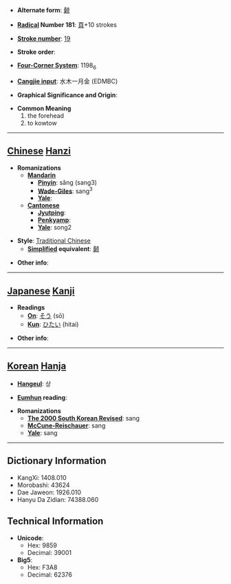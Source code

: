 * '''Alternate form''': [[颡]]

* '''[[Wiktionary:Chinese radical index| Radical]] Number 181''': [[Wiktionary:Chinese radical index 頁|頁]]+10 strokes

* '''[[Wiktionary:Chinese total strokes index|Stroke number]]''': [[Wiktionary:Chinese total strokes index 19|19]]

* '''Stroke order''': 

* '''[[Wiktionary:Chinese four corner index|Four-Corner System]]''': 1198<sub>6</sub>

* '''[[Wiktionary:Chinese Cangjie index|Cangjie input]]''': 水木一月金 (EDMBC)

* '''Graphical Significance and Origin''': 

* '''Common Meaning'''
*#the forehead
*# to kowtow


----

== [[Chinese]] [[Hanzi]] ==

* '''Romanizations'''
** '''[[Mandarin]]'''
*** '''[[Pinyin]]''': sǎng (sang3)
*** '''[[Wade-Giles]]''': sang<sup>3</sup>
*** '''[[Yale]]''': 
** '''[[Cantonese]]'''
*** '''[[Jyutping]]''':
*** '''[[Penkyamp]]''': 
*** '''[[Yale]]''': song2

* '''Style''': [[Traditional Chinese]] 
** '''[[Simplified Chinese|Simplified]] equivalent''': [[颡]]

* '''Other info''': 

----

== [[Japanese]] [[Kanji]] ==

* '''Readings'''
** '''[[On]]''': [[そう]] (sō)
** '''[[Kun]]''': [[ひたい]] (hitai)

* '''Other info''':  

----

== [[Korean]] [[Hanja]] ==

* '''[[Hangeul]]''': 상

* '''[[Eumhun]] reading''': 

* '''Romanizations'''
** '''[[The 2000 South Korean Revised Romanization|The 2000 South Korean Revised]]''': sang
** '''[[McCune-Reischauer]]''': sang
** '''[[Yale]]''': sang

----

== Dictionary Information ==

* KangXi: 1408.010
* Morobashi: 43624
* Dae Jaweon: 1926.010
* Hanyu Da Zidian: 74388.060

== Technical Information ==

* '''Unicode''':
** Hex: 9859
** Decimal: 39001
* '''Big5''':
** Hex: F3A8
** Decimal: 62376